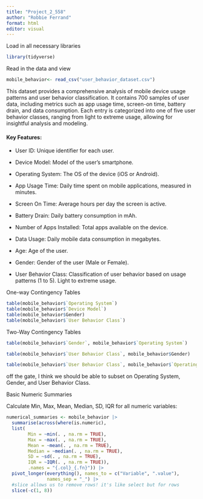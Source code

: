 ```yaml
---
title: "Project_2_558"
author: "Robbie Ferrand"
format: html
editor: visual
---
```


Load in all necessary libraries

```r
library(tidyverse)
```

Read in the data and view

```r
mobile_behavior<- read_csv("user_behavior_dataset.csv")
```

This dataset provides a comprehensive analysis of mobile device usage patterns and user behavior classification. It contains 700 samples of user data, including metrics such as app usage time, screen-on time, battery drain, and data consumption. Each entry is categorized into one of five user behavior classes, ranging from light to extreme usage, allowing for insightful analysis and modeling.

#### Key Features:

-   User ID: Unique identifier for each user.

-   Device Model: Model of the user's smartphone.

-   Operating System: The OS of the device (iOS or Android).

-   App Usage Time: Daily time spent on mobile applications, measured in minutes.

-   Screen On Time: Average hours per day the screen is active.

-   Battery Drain: Daily battery consumption in mAh.

-   Number of Apps Installed: Total apps available on the device.

-   Data Usage: Daily mobile data consumption in megabytes.

-   Age: Age of the user.

-   Gender: Gender of the user (Male or Female).

-   User Behavior Class: Classification of user behavior based on usage patterns (1 to 5). Light to extreme usage.

One-way Contingency Tables

```r
table(mobile_behavior$`Operating System`)
table(mobile_behavior$`Device Model`)
table(mobile_behavior$Gender)
table(mobile_behavior$`User Behavior Class`)
```

Two-Way Contingency Tables

```r
table(mobile_behavior$`Gender`, mobile_behavior$`Operating System`)

table(mobile_behavior$`User Behavior Class`, mobile_behavior$Gender)

table(mobile_behavior$`User Behavior Class`, mobile_behavior$`Operating System`)
```

off the gate, I think we should be able to subset on Operating System, Gender, and User Behavior Class.

Basic Numeric Summaries

Calculate Min, Max, Mean, Median, SD, IQR for all numeric variables:

```r
numerical_summaries <- mobile_behavior |>
  summarise(across(where(is.numeric), 
  list(
        Min = ~min(. , na.rm = TRUE),
        Max = ~max(. , na.rm = TRUE),
        Mean = ~mean(. , na.rm = TRUE),
        Median = ~median(. , na.rm = TRUE),
        SD = ~sd(. , na.rm = TRUE),
        IQR = ~IQR(. , na.rm = TRUE)), 
        .names = "{.col}_{.fn}")) |>
  pivot_longer(everything(), names_to = c("Variable", ".value"), 
               names_sep = "_") |>
  #slice allows us to remove rows! it's like select but for rows
  slice(-c(1, 8))
```
